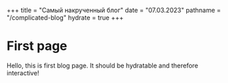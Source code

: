 +++
title = "Самый накрученный блог"
date = "07.03.2023"
pathname = "/complicated-blog"
hydrate = true
+++

# First page

Hello, this is first blog page. It should be hydratable and therefore interactive!

<Counter />
